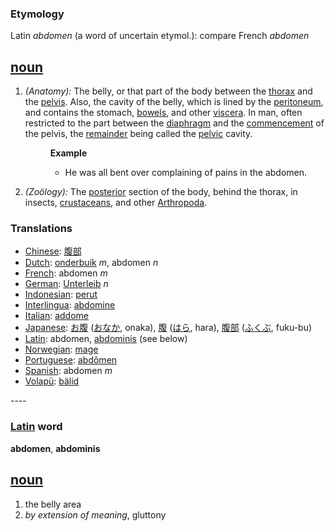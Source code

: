 ===Etymology===
Latin ''abdomen'' (a word of uncertain etymol.): compare French ''abdomen''

== [[noun]] ==
#''(Anatomy):'' The belly, or that part of the body between the [[thorax]] and the [[pelvis]]. Also, the cavity of the belly, which is lined by the [[peritoneum]], and contains the stomach, [[bowels]], and other [[viscera]]. In man, often restricted to the part between the [[diaphragm]] and the [[commencement]] of the pelvis, the [[remainder]] being called the [[pelvic]] cavity.
#:'''Example'''
#:*He was all bent over complaining of pains in the abdomen.
#''(Zoölogy):'' The [[posterior]] section of the body, behind the thorax, in insects, [[crustaceans]], and other [[Arthropoda]].

=== Translations ===
*[[Chinese]]: [[腹部]]
*[[Dutch]]: [[onderbuik]] ''m'', abdomen ''n''
*[[French]]: abdomen ''m''
*[[German]]: [[Unterleib]] ''n''
*[[Indonesian]]: [[perut]]
*[[Interlingua]]: [[abdomine]]
*[[Italian]]: [[addome]]
*[[Japanese]]: [[お腹]] ([[おなか]], onaka), [[腹]] ([[はら]], hara),  [[腹部]] ([[ふくぶ]], fuku-bu)
*[[Latin]]: abdomen, [[abdominis]] (see below)
*[[Norwegian]]: [[mage]]
*[[Portuguese]]: [[abdômen]]
*[[Spanish]]: abdomen ''m''
*[[Volapü]]: [[bälid]]

---- 

=== [[Latin]] word ===
'''abdomen''', '''abdominis'''
== [[noun]] ==
#the belly area
#''by extension of meaning'', gluttony